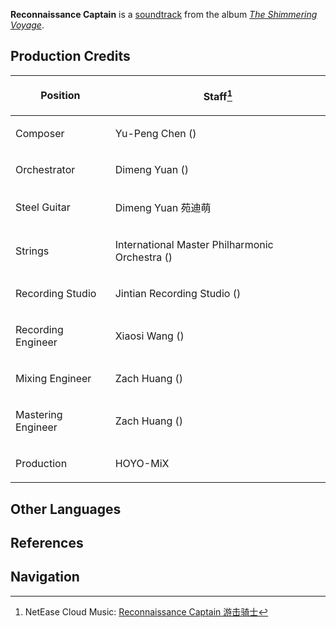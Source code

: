 {{Soundtrack Infobox
|title          =
|image          = The Shimmering Voyage.jpg
|album          = The Shimmering Voyage
|disc           = 4
|number         = 61
|featured       =
|featured2      =
|featured3      =
|featured_disc  =
|featured_disc2 =
|featured_disc3 =
|youtube_id     = OXeli1edmDA
|youtube_time   = 1235
|spotify_id     = 0bU7ODKTVITfg3lMtxpxrU
|played_in      = Story Quest
|during         = Animated cutscene in [[Shadow of the Past]]
|domain         =
|previous       = Fateful Departing
|next           = Ominous Monolith
}}
'''Reconnaissance Captain''' is a [[soundtrack]] from the album ''[[The Shimmering Voyage]]''.

==Production Credits==
{| class="wikitable" style="text-align:left; height:0.5em"
! Position
! Staff<ref>NetEase Cloud Music: [https://music.163.com/#/song?id=1861578804 Reconnaissance Captain 游击骑士]</ref>
|-
! Composer
| Yu-Peng Chen ({{Lang|zh=陈致逸|mini=1}})
|-
! Orchestrator
| Dimeng Yuan ({{Lang|zh=苑迪萌|mini=1}})
|-
! Steel Guitar
| Dimeng Yuan 苑迪萌
|-
! Strings
| International Master Philharmonic Orchestra ({{Lang|zh=国际首席爱乐乐团|mini=1}})
|-
! Recording Studio
| Jintian Recording Studio ({{Lang|zh=金田录音棚|mini=1}})
|-
! Recording Engineer
| Xiaosi Wang ({{Lang|zh=王小四|mini=1}})
|-
! Mixing Engineer
| Zach Huang ({{Lang|zh=黄巍|mini=1}})
|-
! Mastering Engineer
| Zach Huang ({{Lang|zh=黄巍|mini=1}})
|-
! Production
| HOYO-MiX
|}

==Other Languages==
{{Other Languages|default_hidden = 1
|en      = Reconnaissance Captain
|zhs     = 游击骑士
|zhs_rm  = Yóujī Qíshì
|zht     = 游擊騎士
|zht_rm  = Yóují Qíshì
|ja      = 遊撃騎士
|ja_rm   = Yuugeki Kishi
}}

==References==
{{Reflist}}

==Navigation==
{{Soundtrack Navbox|The Shimmering Voyage}}
